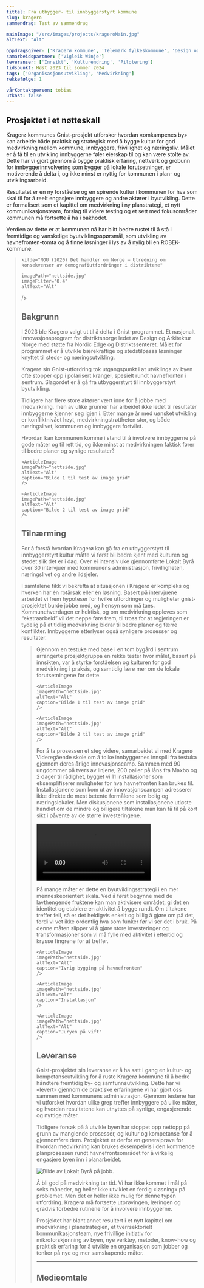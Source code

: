 ```yaml
---
tittel: Fra utbygger- til innbyggerstyrt kommune
slug: kragero
sammendrag: Test av sammendrag

mainImage: "/src/images/projects/krageroMain.jpg"
altText: "Alt"

oppdragsgiver: ['Kragerø kommune', 'Telemark fylkeskommune', 'Design og Arkitektur Norge', 'Nordic Edge']
samarbeidspartner: ['Vigleik Winje']
leveranser: ['Innsikt', 'Kulturendring', 'Pilotering']
tidspunkt: Høst 2023 til sommer 2024
tags: ['Organisasjonsutvikling', 'Medvirkning']
rekkefølge: 1

vårKontaktperson: tobias
utkast: false
---
```





## Prosjektet i et nøtteskall 

Kragerø kommunes Gnist-prosjekt utforsker hvordan «omkampenes by» kan arbeide både praktisk og strategisk med å bygge kultur for god medvirkning mellom kommune, innbyggere, frivillighet og næringsliv. Målet er å få til en utvikling innbyggerne føler eierskap til og kan være stolte av. Dette har vi gjort gjennom å bygge praktisk erfaring, nettverk og grobunn for innbyggerinnvolvering som bygger på lokale forutsetninger, er motiverende å delta i, og ikke minst er nyttig
for kommunen i plan- og utviklingsarbeid.

<ArticleImage 
    imagePath="nettside.jpg"
    altText="Alt"
    caption="Test av large image component"
    sizeSML="l"
/>

Resultatet er en ny forståelse og en spirende kultur i kommunen for hva som skal til for å reelt engasjere innbyggere og andre aktører i byutvikling. Dette er formalisert som et kapittel om medvirkning i ny planstrategi, et nytt kommunikasjonsteam, forslag til videre testing og et sett med fokusområder kommunen må fortsette å ha i bakhodet.

Verdien av dette er at kommunen nå har blitt bedre rustet til å stå i fremtidige og vanskelige byutviklingsspørsmål, som utvikling av havnefronten-tomta og å finne løsninger i lys av å nylig bli en ROBEK-kommune.

<Blockquote
    sitat="I den tradisjonelle distriktspolitikken har intensjonen primært vært å møte utfordringene med tiltak for næringsutvikling og jobbskaping. Utvalget mener at utfordringene er mer sammensatte, og at de følgelig må møtes med et langt bredere spekter av tiltak. Tilgang til gode tjenester er viktig for alle, men krever andre løsninger i områder med spredt bosetting."

    kilde="NOU (2020) Det handler om Norge – Utredning om konsekvenser av demografiutfordringer i distriktene"
    
    imagePath="nettside.jpg"
    imageFilter="0.4"
    altText="Alt"
/>

## Bakgrunn

I 2023 ble Kragerø valgt ut til å delta i Gnist-programmet. Et nasjonalt innovasjonsprogram for distriktsnorge ledet av Design og Arkitektur Norge med støtte fra Nordic Edge og Distriktssenteret. Målet for programmet er å utvikle bærekraftige og stedstilpassa løsninger knyttet til steds- og næringsutvikling.

Kragerø sin Gnist-utfordring tok utgangspunkt i at utviklinga av byen ofte stopper opp i polarisert krangel, spesielt rundt havnefronten i sentrum. Slagordet er å gå fra utbyggerstyrt til innbyggerstyrt byutvikling. 

Tidligere har flere store aktører vært inne for å jobbe med medvirkning, men av ulike grunner har arbeidet ikke ledet til resultater innbyggerne kjenner seg igjen i. Etter mange år med uønsket utvikling er konfliktnivået høyt, medvirkningstrøttheten stor, og både næringslivet, kommunen og innbyggere fortvilet.

Hvordan kan kommunen komme i stand til å involvere innbyggerne på gode måter og til rett tid, og ikke minst at medvirkningen faktisk fører til bedre planer og synlige resultater?


<ImageGrid>

    <ArticleImage 
    imagePath="nettside.jpg"
    altText="Alt"
    caption="Bilde 1 til test av image grid"
    />

    <ArticleImage 
    imagePath="nettside.jpg"
    altText="Alt"
    caption="Bilde 2 til test av image grid"
    />

</ImageGrid>

## Tilnærming

For å forstå hvordan Kragerø kan gå fra en utbyggerstyrt til innbyggerstyrt kultur måtte vi først bli bedre kjent med kulturen og stedet slik det er i dag. Over ei intensiv uke gjennomførte Lokalt Byrå over 30 intervjuer med kommunens administrasjon, frivilligheten, næringslivet og andre ildsjeler.


I samtalene fikk vi bekrefta at situasjonen i Kragerø er kompleks og hverken har én rotårsak eller én løsning. Basert på intervjuene arbeidet vi frem hypoteser for hvilke utfordringer og muligheter gnist-prosjektet burde jobbe med, og hensyn som må taes. Kommunehverdagen er hektisk, og om medvirkning oppleves som “ekstraarbeid” vil det neppe føre frem, til tross for at regjeringen er tydelig på at tidlig medvirkning bidrar til bedre planer og færre konflikter. Innbyggerne etterlyser også synligere prosesser og resultater.


<Blockquote
    sitat="Det er klart at vi som er litt eldre og sitter på kontor, vi klarer ikke alltid
å se de samme løsningene som de unge, så spør dem da, spør de som
skal bruke det."
    kilde="Rådgiver i Kragerø kommune"
    imageFilter="0.7"
    altText="Alt"
/>

Gjennom en testuke med base i en tom bygård i sentrum arrangerte prosjektgruppa en rekke tester hvor målet, basert på innsikten, var å styrke forståelsen og kulturen for god medvirkning i praksis, og samtidig lære mer om de lokale forutsetningene for dette. 

<ImageGrid>

    <ArticleImage 
    imagePath="nettside.jpg"
    altText="Alt"
    caption="Bilde 1 til test av image grid"
    />

    <ArticleImage 
    imagePath="nettside.jpg"
    altText="Alt"
    caption="Bilde 2 til test av image grid"
    />

</ImageGrid>

For å ta prosessen et steg videre, samarbeidet vi med Kragerø Videregående skole om å tolke innbyggernes innspill fra testuka gjennom deres årlige innovasjonscamp. Sammen med 90 ungdommer på tvers av linjene, 200 paller på låns fra Maxbo og 2 dager til rådighet, bygget vi 11 installasjoner som eksemplifiserer muligheter for hva havnefronten kan brukes til. Installasjonene som kom ut av innovasjonscampen adresserer ikke direkte de mest betente formålene som bolig og næringslokaler. Men diskusjonene som installasjonene utløste handlet om de mindre og billigere tiltakene man kan få til på kort sikt i påvente av de større investeringene.

<Video
    src='innovasjonscamp.mp4'
    imagePlaceholder='innovasjonscamp.jpg'
/>

På mange måter er dette en byutviklingsstrategi i en mer menneskeorientert skala. Ved å først begynne med de lavthengende fruktene kan man aktivisere området, gi det en identitet og etablere en aktivitet å bygge rundt. Om tiltakene treffer feil, så er det heldigvis enkelt og billig å gjøre om på det, fordi vi vet ikke ordentlig hva som funker før vi ser det i bruk. På denne måten slipper vi å gjøre store investeringer og transformasjoner som vi må fylle med aktivitet i ettertid og krysse fingrene for at treffer. 


<ImageGrid>

    <ArticleImage 
    imagePath="nettside.jpg"
    altText="Alt"
    caption="Ivrig bygging på havnefronten"
    />

    <ArticleImage 
    imagePath="nettside.jpg"
    altText="Alt"
    caption="Installasjon"
    />

    <ArticleImage 
    imagePath="nettside.jpg"
    altText="Alt"
    caption="Juryen på vift"
    />

</ImageGrid>



## Leveranse 

Gnist-prosjektet sin leveranse er å ha satt i gang en kultur- og kompetanseutvikling for å ruste Kragerø kommune til å bedre håndtere fremtidig by- og samfunnsutvikling. Dette har vi «levert» gjennom de praktiske erfaringene vi har gjort oss sammen med kommunens administrasjon. Gjennom testene har vi utforsket hvordan ulike grep treffer innbyggere på ulike måter, og hvordan resultatene kan utnyttes på synlige, engasjerende og nyttige måter.

Tidligere forsøk på å utvikle byen har stoppet opp nettopp på grunn av manglende prosesser, og kultur og kompetanse for å gjennomføre dem. Prosjektet er derfor en generalprøve for hvordan medvirkning kan brukes eksempelvis i den kommende planprosessen rundt havnefrontsområdet for å virkelig engasjere byen inn i planarbeidet.


![Bilde av Lokalt Byrå på jobb.](../../images/projects/nettside.jpg)

Å bli god på medvirkning tar tid. Vi har ikke kommet i mål på seks måneder, og heller ikke utviklet en ferdig «løsning» på problemet. Men det er heller ikke mulig for denne typen utfordring. Kragerø må fortsette utprøvingen, læringen og gradvis forbedre rutinene for å involvere innbyggerne.

Prosjektet har blant annet resultert i et nytt kapittel om medvirkning i planstrategien, et tverrsektorielt kommunikasjonsteam, nye frivillige initiativ for mikroforskjønning av byen, nye verktøy, metoder, know-how og praktisk erfaring for å utvikle en organisasjon som jobber og tenker på nye og mer samskapende måter.


<ArrowLink ekstern={false} text='Her kan du lese hele rapporten fra prosjektet.' url='https://www.jottacloud.com/s/303b14b7db098c64a009a0bda3796aaf7e0'/>

***

## Medieomtale

<ArrowLink ekstern={true} text='Kronikk: Kan vi lage noe nytt for å snakke om noe nytt?' url='https://www.kv.no/kan-vi-lage-noe-nytt-for-a-snakke-om-noe-nytt/s/5-63-615726'/>

<ArrowLink ekstern={true} text='Lokalsak: Testuka til Gnist-prosjektet har gått over all forventing: – Vi er overveldet' url='https://www.kv.no/testuka-til-gnist-prosjektet-har-gatt-over-all-forventing-vi-er-overveldet/s/5-63-603940'/>

<ArrowLink ekstern={true} text='Lokalsak: Denne gjengen er klar for en uke med aktiviteter i sentrum: – Målet er å gjøre ting man ikke er vant med' url='https://www.kv.no/denne-gjengen-er-klar-for-en-uke-med-aktiviteter-i-sentrum-malet-er-a-gjore-ting-man-ikke-er-vant-med/s/5-63-600651'/>

<ArrowLink ekstern={true} text='Lokalsak: Kragerø skal bli mer innbyggerstyrt: – Har pekt ut ti områder' url='https://www.kv.no/kragero-skal-bli-mer-innbyggerstyrt-har-pekt-ut-ti-omrader/s/5-63-591130'/>